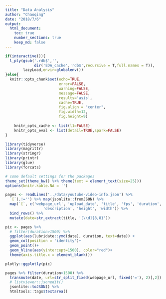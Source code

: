 ```yaml
---
title: "Data Analysis"
author: "Chaoqing"
date: "2018/7/6"
output: 
  html_document:
    toc: true
    number_sections: true
    keep_md: false
---
```


```r
if(interactive()){
  l_ply(gsub('.rdb$','',
             dir('EDA_cache','rdb$',recursive = T,full.names = T)),
        lazyLoad,envir=globalenv())
}else{
  knitr::opts_chunk$set(echo=TRUE,
                        error=FALSE,
                        warning=FALSE,
                        message=FALSE,
                        results='asis',
                        cache=TRUE,
                        fig.align = "center",
                        fig.width=12,
                        fig.height=9)
  
    knitr_opts_cache <- list(l1=FALSE)
    knitr_opts_eval <- list(detail=TRUE,spark=FALSE)
}
```

```r
library(tidyverse)
library(magrittr)
library(stringr)
library(printr)
library(glue)
library(forcats)

# some default settings for the packages
theme_set(theme_bw() %+% theme(text = element_text(size=25)))
options(knitr.kable.NA = '')
```

```r
pages <- readLines('../data/youtube-video-info.json') %>% 
  `[`(.!='') %>% map(jsonlite::fromJSON) %>%
  map(`[`, c('webpage_url', 'upload_date', 'title', 'fps', 'duration',
                 'description', 'height', 'width')) %>%
  bind_rows() %>%
  mutate(date=str_extract(title, '[\\d]{8,8}'))

pic <- pages %>%
  # filter(duration>1500) %>% 
  ggplot(aes(lubridate::ymd(date), duration, text=date)) +
  geom_col(position = 'identity')+
  geom_point()+
  geom_hline(aes(yintercept=1500), color="red")+
  theme(axis.title.x = element_blank())

plotly::ggplotly(pic)
```

```r
pages %>% filter(duration>1500) %>% 
  transmute(date, url=str_split_fixed(webpage_url, fixed('='), 2)[,2]) %>%
  # listviewer::jsonedit()
  jsonlite::toJSON() %>%
  htmltools::tags$textarea()
```

